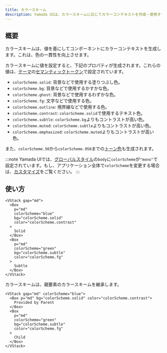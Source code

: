 ```yaml
---
title: カラースキーム
description: Yamada UIは、カラースキームに応じてカラーコンテキストを作成・使用する機能を提供しています。
---
```


## 概要

カラースキームは、値を基にしてコンポーネントにカラーコンテキストを生成します。これは、色の一貫性を向上させます。

カラースキームに値を設定すると、下記のプロパティが生成されます。これらの値は、[テーマ](/docs/theming)の[セマンティックトークン](/docs/theming/tokens/colors#セマンティックトークン)で設定されています。

- `colorScheme.solid`: 背景などで使用する塗りつぶし色。
- `colorScheme.bg`: 背景などで使用するかすかな色。
- `colorScheme.ghost`: 背景などで使用するわずかな色。
- `colorScheme.fg`: 文字などで使用する色。
- `colorScheme.outline`: 境界線などで使用する色。
- `colorScheme.contrast`: `colorScheme.solid`で使用するテキスト色。
- `colorScheme.subtle`: `colorScheme.bg`よりもコントラストが高い色。
- `colorScheme.muted`: `colorScheme.subtle`よりもコントラストが高い色。
- `colorScheme.emphasized`: `colorScheme.muted`よりもコントラストが高い色。

また、`colorScheme.50`から`colorScheme.950`までの[トーン色](/docs/theming/tokens/colors#トークン)も生成されます。

:::note
Yamada UIでは、[グローバルスタイル](/docs/styling/global-styles)の`body`に`colorScheme`が`"mono"`で設定されています。もし、アプリケーション全体で`colorScheme`を変更する場合は、[カスタマイズ](/docs/theming/styles/global-styles#カスタマイズ)をご覧ください。
:::

## 使い方

```tsx preview
<VStack gap="md">
  <Box
    p="md"
    colorScheme="blue"
    bg="colorScheme.solid"
    color="colorScheme.contrast"
  >
    Solid
  </Box>
  <Box
    p="md"
    colorScheme="green"
    bg="colorScheme.subtle"
    color="colorScheme.fg"
  >
    Subtle
  </Box>
</VStack>
```

カラースキームは、親要素のカラースキームを継承します。

```tsx preview
<VStack gap="md" colorScheme="blue">
  <Box p="md" bg="colorScheme.solid" color="colorScheme.contrast">
    Provided by Parent
  </Box>
  <Box
    p="md"
    colorScheme="green"
    bg="colorScheme.subtle"
    color="colorScheme.fg"
  >
    Child
  </Box>
</VStack>
```
